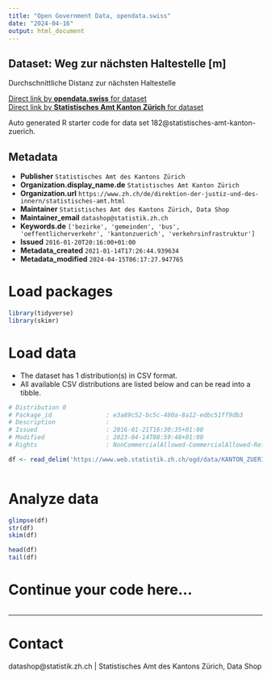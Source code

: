 ```yaml
---
title: "Open Government Data, opendata.swiss"
date: "2024-04-16"
output: html_document
---
```


## Dataset: Weg zur nächsten Haltestelle [m]

Durchschnittliche Distanz zur nächsten Haltestelle 

[Direct link by **opendata.swiss** for dataset](https://opendata.swiss/de/dataset/weg-zur-nachsten-haltestelle-m)<br>
[Direct link by **Statistisches Amt Kanton Zürich** for dataset](https://www.zh.ch/de/politik-staat/gemeinden/gemeindeportraet.html)

Auto generated R starter code for data set 182@statistisches-amt-kanton-zuerich.

## Metadata

- **Publisher** `Statistisches Amt des Kantons Zürich`
- **Organization.display_name.de** `Statistisches Amt Kanton Zürich`
- **Organization.url** `https://www.zh.ch/de/direktion-der-justiz-und-des-innern/statistisches-amt.html`
- **Maintainer** `Statistisches Amt des Kantons Zürich, Data Shop`
- **Maintainer_email** `datashop@statistik.zh.ch`
- **Keywords.de** `['bezirke', 'gemeinden', 'bus', 'oeffentlicherverkehr', 'kantonzuerich', 'verkehrsinfrastruktur']`
- **Issued** `2016-01-20T20:16:00+01:00`
- **Metadata_created** `2021-01-14T17:26:44.939634`
- **Metadata_modified** `2024-04-15T06:17:27.947765`


# Load packages

```r

library(tidyverse)
library(skimr)

```

# Load data

-   The dataset has 1 distribution(s) in CSV format.
-   All available CSV distributions are listed below and can be read into a tibble.

```r

# Distribution 0
# Package_id               : e3a89c52-bc5c-480a-8a12-edbc51ff9db3
# Description              : 
# Issued                   : 2016-01-21T16:30:35+01:00
# Modified                 : 2023-04-14T08:59:48+01:00
# Rights                   : NonCommercialAllowed-CommercialAllowed-ReferenceRequired

df <- read_delim('https://www.web.statistik.zh.ch/ogd/data/KANTON_ZUERICH_400.csv')



```

# Analyze data

```r

glimpse(df)
str(df)
skim(df)

head(df)
tail(df)

```

# Continue your code here...

```r

```

------------------------------------------------------------------------

# Contact

datashop@statistik.zh.ch | Statistisches Amt des Kantons Zürich, Data Shop
